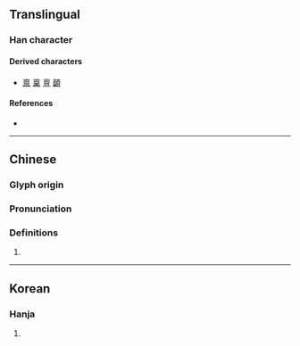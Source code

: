 {{character info/new}}
==Translingual==

===Han character===
{{Han char|rn=8|rad=亠|as=06|sn=8|four=|canj=YWR|ids=⿱[[亠]][[回]]}}

====Derived characters====
* [[禀]] [[稟]] [[亶]] [[顲]]

====References====
* {{Han ref|kx=0089.010|hdz=10284.070|uh=342D|ud=13357}}

----

==Chinese==
{{zh-forms}}

===Glyph origin===
{{Han etym}}

===Pronunciation===
{{zh-pron
|m=lǐn
|mc=y
|cat=n
}}

===Definitions===
{{zh-hanzi}}

# {{zh-original|廩|[[granary]]}}

----

==Korean==

===Hanja===
{{ko-hanja|hangeul=[[름]]([[늠]])|rv=reum(neum)|mr=rŭm(nŭm)|y=rum(<sup>r</sup>num)|eumhun=곳집|ehrv=gotjip|ehmr=kotchip|ehy=koscip}}

# {{rfdef|ko|sort=亠06}}